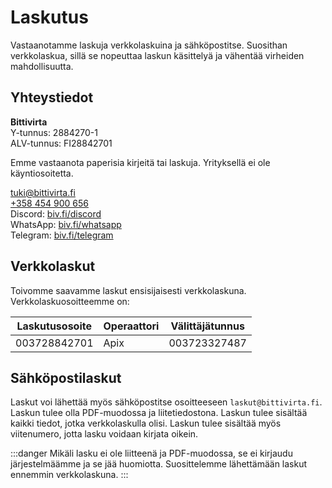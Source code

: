 # Laskutus

Vastaanotamme laskuja verkkolaskuina ja sähköpostitse. Suosithan verkkolaskua, sillä se nopeuttaa laskun käsittelyä ja vähentää virheiden mahdollisuutta.

## Yhteystiedot

**Bittivirta**<br />
Y-tunnus: 2884270-1<br />
ALV-tunnus: FI28842701<br />

Emme vastaanota paperisia kirjeitä tai laskuja. Yrityksellä ei ole käyntiosoitetta.

<icon icon="fa:envelope" width="13px"/> [tuki@bittivirta.fi](mailto:tuki@bittivirta.fi)<br />
<icon icon="fa:phone" width="13px"/> [+358 454 900 656](tel:+358454900656)<br />
<icon icon="fa:comments" width="13px"/> Discord: [biv.fi/discord](https://biv.fi/discord)<br />
<icon icon="fa:whatsapp" width="13px"/> WhatsApp: [biv.fi/whatsapp](http://biv.fi/whatsapp)<br />
<icon icon="fa:telegram" width="13px"/> Telegram: [biv.fi/telegram](http://biv.fi/telegram)<br />

## Verkkolaskut

Toivomme saavamme laskut ensisijaisesti verkkolaskuna. Verkkolaskuosoitteemme on:

| Laskutusosoite | Operaattori  | Välittäjätunnus   |
|----------------|--------------|-------------------|
| 003728842701   | Apix         | 003723327487      |

## Sähköpostilaskut

Laskut voi lähettää myös sähköpostitse osoitteeseen `laskut@bittivirta.fi`. Laskun tulee olla PDF-muodossa ja liitetiedostona. Laskun tulee sisältää kaikki tiedot, jotka verkkolaskulla olisi. Laskun tulee sisältää myös viitenumero, jotta lasku voidaan kirjata oikein.

:::danger
Mikäli lasku ei ole liitteenä ja PDF-muodossa, se ei kirjaudu järjestelmäämme ja se jää huomiotta. Suosittelemme lähettämään laskut ennemmin verkkolaskuna.
:::
